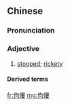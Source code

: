 {{also|佝偻}}
==Chinese==
{{zh-forms|s=佝偻}}

===Pronunciation===
{{zh-pron
|m=gōulóu
|c=kau3 lau4,keoi1 lau4
|cat=a
}}

===Adjective===
{{zh-adj}}

# [[stooped]]; [[rickety]]

====Derived terms====
{{zh-der|佝僂病}}

[[fr:佝僂]]
[[mg:佝僂]]